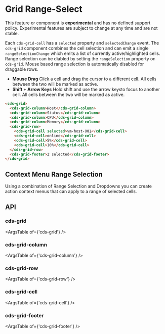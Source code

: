 
<Meta title="Data Grid (Preview)/Range Select" />

# Grid Range-Select

<cds-alert-group status="danger" cds-layout="m-b:lg">
  <cds-alert>
    This feature or component is <strong>experimental</strong> and has no defined support policy. Experimental features
    are subject to change at any time and are not stable.
  </cds-alert>
</cds-alert-group>

Each `cds-grid-cell` has a `selected` property and `selectedChange` event. The `cds-grid` component
combines the cell selection and can emit a single `rangeSelectionChange` which emits a list of currently
active/highlighted cells. Range selection can be diabled by setting the `rangeSelection` property on `cds-grid`. Mouse based
range selection is automatically disabled for draggable rows.

- **Mouse Drag** Click a cell and drag the cursor to a different cell. All cells between the two will be marked as active.
- **Shift + Arrow Keys** Hold shift and use the arrow keysto focus to another cell. All cells between the two will be marked as active.

<Story id="stories-grid--range-select" />

```html
<cds-grid>
  <cds-grid-column>Host</cds-grid-column>
  <cds-grid-column>Status</cds-grid-column>
  <cds-grid-column>CPU</cds-grid-column>
  <cds-grid-column>Memory</cds-grid-column>
  <cds-grid-row>
    <cds-grid-cell selected>vm-host-001</cds-grid-cell>
    <cds-grid-cell>online</cds-grid-cell>
    <cds-grid-cell>5%</cds-grid-cell>
    <cds-grid-cell>10%</cds-grid-cell>
  </cds-grid-row>
  <cds-grid-footer>2 selected</cds-grid-footer>
</cds-grid>
```

## Context Menu Range Selection

Using a combination of Range Selection and Dropdowns you can create action context menus
that can apply to a range of selected cells.

<Story id="stories-grid--range-select-context-menu" />

## API

### cds-grid

<ArgsTable of={'cds-grid'} />

### cds-grid-column

<ArgsTable of={'cds-grid-column'} />

### cds-grid-row

<ArgsTable of={'cds-grid-row'} />

### cds-grid-cell

<ArgsTable of={'cds-grid-cell'} />

### cds-grid-footer

<ArgsTable of={'cds-grid-footer'} />
